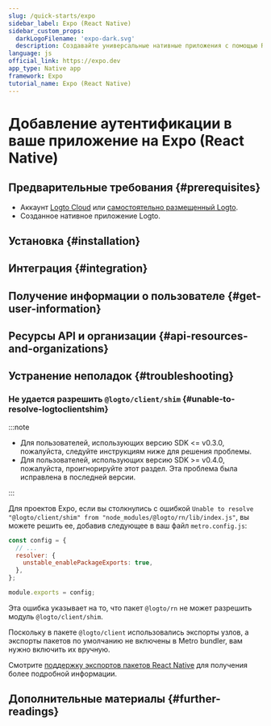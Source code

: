 ```yaml
---
slug: /quick-starts/expo
sidebar_label: Expo (React Native)
sidebar_custom_props:
  darkLogoFilename: 'expo-dark.svg'
  description: Создавайте универсальные нативные приложения с помощью React, которые работают на Android, iOS и в вебе.
language: js
official_link: https://expo.dev
app_type: Native app
framework: Expo
tutorial_name: Expo (React Native)
---
```




# Добавление аутентификации в ваше приложение на Expo (React Native)

<GuideTip />

## Предварительные требования \{#prerequisites}

- Аккаунт [Logto Cloud](https://cloud.logto.io) или [самостоятельно размещенный Logto](/introduction/set-up-logto-oss).
- Созданное нативное приложение Logto.

## Установка \{#installation}

<Installation />

## Интеграция \{#integration}

<Integration />

## Получение информации о пользователе \{#get-user-information}

<GetUserInformation />

## Ресурсы API и организации \{#api-resources-and-organizations}

<ApiResources />

## Устранение неполадок \{#troubleshooting}

### Не удается разрешить `@logto/client/shim` \{#unable-to-resolve-logtoclientshim}

:::note

- Для пользователей, использующих версию SDK \<= v0.3.0, пожалуйста, следуйте инструкциям ниже для решения проблемы.
- Для пользователей, использующих версию SDK \>= v0.4.0, пожалуйста, проигнорируйте этот раздел. Эта проблема была исправлена в последней версии.

:::

Для проектов Expo, если вы столкнулись с ошибкой `Unable to resolve "@logto/client/shim" from "node_modules/@logto/rn/lib/index.js"`, вы можете решить ее, добавив следующее в ваш файл `metro.config.js`:

```js title="metro.config.js"
const config = {
  // ...
  resolver: {
    unstable_enablePackageExports: true,
  },
};

module.exports = config;
```

Эта ошибка указывает на то, что пакет `@logto/rn` не может разрешить модуль `@logto/client/shim`.

Поскольку в пакете `@logto/client` использовались экспорты узлов, а экспорты пакетов по умолчанию не включены в Metro bundler, вам нужно включить их вручную.

Смотрите [поддержку экспортов пакетов React Native](https://reactnative.dev/blog/2023/06/21/package-exports-support#enabling-package-exports-beta) для получения более подробной информации.

## Дополнительные материалы \{#further-readings}

<FurtherReadings />
